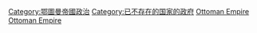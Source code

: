 [[Category:鄂圖曼帝國政治|Category:鄂圖曼帝國政治]]
[[Category:已不存在的国家的政府|Category:已不存在的国家的政府]]
[[Category:歐洲各國政府|Ottoman Empire]]
[[Category:亚洲各国政府|Ottoman Empire]]